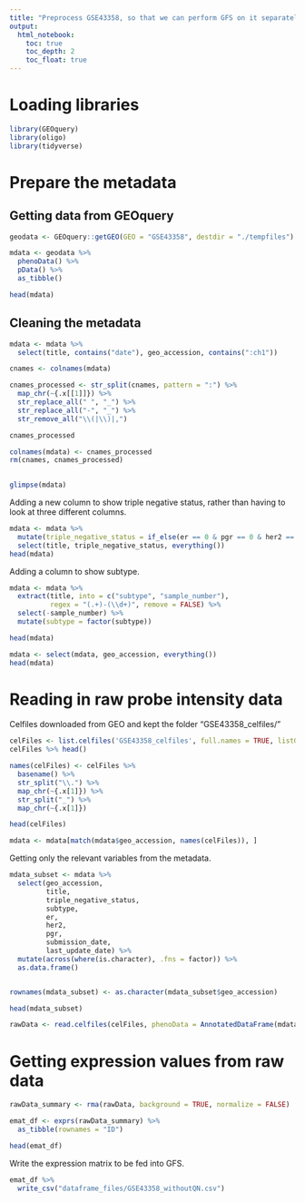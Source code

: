 ```yaml
---
title: "Preprocess GSE43358, so that we can perform GFS on it separately"
output: 
  html_notebook:
    toc: true
    toc_depth: 2
    toc_float: true
---
```


# Loading libraries


```r
library(GEOquery)
library(oligo)
library(tidyverse)
```


# Prepare the metadata

## Getting data from GEOquery

```r
geodata <- GEOquery::getGEO(GEO = "GSE43358", destdir = "./tempfiles")
```


```r
mdata <- geodata %>%
  phenoData() %>%
  pData() %>% 
  as_tibble()

head(mdata)
```


## Cleaning the metadata


```r
mdata <- mdata %>% 
  select(title, contains("date"), geo_accession, contains(":ch1"))

cnames <- colnames(mdata)

cnames_processed <- str_split(cnames, pattern = ":") %>% 
  map_chr(~{.x[[1]]}) %>% 
  str_replace_all(" ", "_") %>% 
  str_replace_all("-", "_") %>% 
  str_remove_all("\\(|\\)|,")

cnames_processed

colnames(mdata) <- cnames_processed
rm(cnames, cnames_processed)
  
```

```r
glimpse(mdata)
```
Adding a new column to show triple negative status, rather than having to look at three different columns.

```r
mdata <- mdata %>% 
  mutate(triple_negative_status = if_else(er == 0 & pgr == 0 & her2 == 0, "TN", "not TN") %>% factor(levels = c("not TN", "TN"))) %>% 
  select(title, triple_negative_status, everything())
head(mdata)
```

Adding a column to show subtype.

```r
mdata <- mdata %>% 
  extract(title, into = c("subtype", "sample_number"), 
          regex = "(.+)-(\\d+)", remove = FALSE) %>% 
  select(-sample_number) %>% 
  mutate(subtype = factor(subtype))

head(mdata)
```

```r
mdata <- select(mdata, geo_accession, everything())
head(mdata)
```


# Reading in raw probe intensity data

Celfiles downloaded from GEO and kept the folder "GSE43358_celfiles/"

```r
celFiles <- list.celfiles('GSE43358_celfiles', full.names = TRUE, listGzipped = TRUE)
celFiles %>% head()
```

```r
names(celFiles) <- celFiles %>% 
  basename() %>% 
  str_split("\\.") %>% 
  map_chr(~{.x[1]}) %>% 
  str_split("_") %>% 
  map_chr(~{.x[1]}) 

head(celFiles)
```

```r
mdata <- mdata[match(mdata$geo_accession, names(celFiles)), ]
```

Getting only the relevant variables from the metadata.


```r
mdata_subset <- mdata %>%
  select(geo_accession, 
         title, 
         triple_negative_status, 
         subtype,
         er,
         her2,
         pgr,
         submission_date,
         last_update_date) %>% 
  mutate(across(where(is.character), .fns = factor)) %>% 
  as.data.frame()


rownames(mdata_subset) <- as.character(mdata_subset$geo_accession)

head(mdata_subset)

```

```r
rawData <- read.celfiles(celFiles, phenoData = AnnotatedDataFrame(mdata_subset))
```


# Getting expression values from raw data

```r
rawData_summary <- rma(rawData, background = TRUE, normalize = FALSE)
```


```r
emat_df <- exprs(rawData_summary) %>% 
  as_tibble(rownames = "ID")

head(emat_df)
```


Write the expression matrix to be fed into GFS.

```r
emat_df %>% 
  write_csv("dataframe_files/GSE43358_withoutQN.csv")
```


